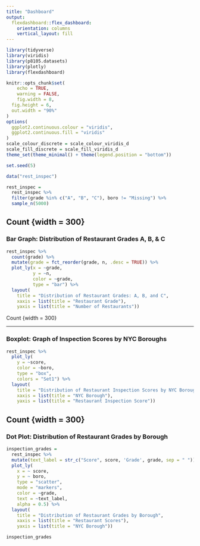 ```yaml
---
title: "Dashboard"
output: 
  flexdashboard::flex_dashboard:
    orientation: columns
    vertical_layout: fill
---
```


```r
library(tidyverse)
library(viridis)
library(p8105.datasets)
library(plotly)
library(flexdashboard)

knitr::opts_chunk$set(
	echo = TRUE,
	warning = FALSE,
	fig.width = 8, 
  fig.height = 6,
  out.width = "90%"
)
options(
  ggplot2.continuous.colour = "viridis",
  ggplot2.continuous.fill = "viridis"
)
scale_colour_discrete = scale_colour_viridis_d
scale_fill_discrete = scale_fill_viridis_d
theme_set(theme_minimal() + theme(legend.position = "bottom"))

set.seed(5)

data("rest_inspec") 

rest_inspec = 
  rest_inspec %>% 
  filter(grade %in% c("A", "B", "C"), boro != "Missing") %>%
  sample_n(5000)
```

Count {width = 300}
-----------------------------------------------------------------------

### Bar Graph: Distribution of Restaurant Grades A, B, & C

```r
rest_inspec %>% 
  count(grade) %>% 
  mutate(grade = fct_reorder(grade, n, .desc = TRUE)) %>% 
  plot_ly(x = ~grade, 
          y = ~n, 
          color = ~grade,
          type = "bar") %>% 
  layout(
    title = "Distribution of Restaurant Grades: A, B, and C",
    xaxis = list(title = "Restaurant Grade"), 
    yaxis = list(title = "Number of Restaurants"))
```

Count {width = 300}

-----------------------------------------------------------------------

### Boxplot: Graph of Inspection Scores by NYC Boroughs

```r
rest_inspec %>% 
  plot_ly(
    y = ~score, 
    color = ~boro, 
    type = "box",
    colors = "Set1") %>% 
  layout(
    title = "Distribution of Restaurant Inspection Scores by NYC Borough",
    xaxis = list(title = "NYC Borough"), 
    yaxis = list(title = "Restaurant Inspection Score"))
```

Count {width = 300}
-----------------------------------------------------------------------

### Dot Plot: Distribution of Restaurant Grades by Borough

```r
inspection_grades = 
  rest_inspec %>%
  mutate(text_label = str_c("Score", score, 'Grade', grade, sep = " ")) %>% 
  plot_ly(
    x = ~ score, 
    y = ~ boro,  
    type = "scatter", 
    mode = "markers",
    color = ~grade, 
    text = ~text_label, 
    alpha = 0.5) %>% 
  layout(
    title = "Distribution of Restaurant Grades by Borough",
    xaxis = list(title = "Restaurant Scores"), 
    yaxis = list(title = "NYC Borough"))

inspection_grades
```

